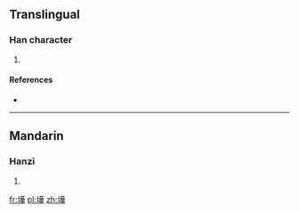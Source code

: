 ==Translingual==

===Han character===
{{Han char|rn=32|rad=土|as=12|sn=15|four=|canj=土廿一十 (GTMJ)}}

# {{defn|Han|sort=土12}}

====References====
* {{Han ref|kx=0239.241|hdz=10486.020|uh=58B7|ud=22711}}

----

==Mandarin==

===Hanzi===
{{cmn-hanzi|pin=[[ào]] ([[ao4]]), [[yè]] ([[ye4]])|wg=ao<sup>4</sup>, yeh<sup>4</sup>}}

# {{defn|lang=cmn|sort=土12}}

[[fr:墷]]
[[pl:墷]]
[[zh:墷]]